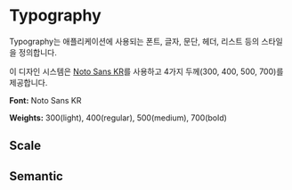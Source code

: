 
<Meta title="Foundation/Typograhy" />

# Typography

Typography는 애플리케이션에 사용되는 폰트, 글자, 문단, 헤더, 리스트 등의 스타일을 정의합니다.

이 디자인 시스템은 [Noto Sans KR](https://fonts.google.com/noto/specimen/Noto+Sans+KR?query=noto+sans)를 사용하고 4가지 두께(300, 400, 500, 700)를 제공합니다.

**Font:** Noto Sans KR

**Weights:** 300(light), 400(regular), 500(medium), 700(bold)

## Scale

<TypographyScale />

## Semantic

<TypographySemantic />
